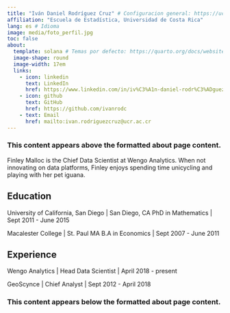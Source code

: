 ```yaml
---
title: "Iván Daniel Rodríguez Cruz" # Configuracion general: https://ucsb-meds.github.io/creating-quarto-websites/
affiliation: "Escuela de Estadística, Universidad de Costa Rica"
lang: es # Idioma
image: media/foto_perfil.jpg
toc: false
about: 
  template: solana # Temas por defecto: https://quarto.org/docs/websites/website-about.html#templates
  image-shape: round
  image-width: 17em
  links:
    - icon: linkedin
      text: LinkedIn
      href: https://www.linkedin.com/in/iv%C3%A1n-daniel-rodr%C3%ADguez-cruz-2471a325a/
    - icon: github
      text: GitHub
      href: https://github.com/ivanrodc
    - text: Email
      href: mailto:ivan.rodriguezcruz@ucr.ac.cr
---
```


### This content appears above the formatted about page content.

:::{#hero-heading}

Finley Malloc is the Chief Data Scientist at Wengo Analytics. When not innovating on data platforms, Finley enjoys spending time unicycling and playing with her pet iguana.

## Education

University of California, San Diego | San Diego, CA
PhD in Mathematics | Sept 2011 - June 2015

Macalester College | St. Paul MA
B.A in Economics | Sept 2007 - June 2011

## Experience

Wengo Analytics | Head Data Scientist | April 2018 - present

GeoScynce | Chief Analyst | Sept 2012 - April 2018

:::

### This content appears below the formatted about page content.
